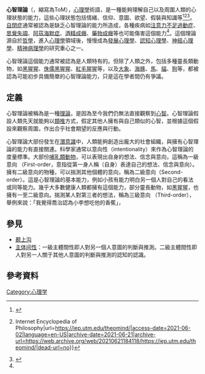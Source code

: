 '''心智理論'''（{{lang-en|Theory of Mind}}，縮寫為ToM），[[心理學|心理學]]術語，是一種能夠理解自己以及周圍人類的心理狀態的能力，這些心理狀態包括情緒、信仰、意圖、欲望、假裝與知識等<ref>{{Cite web|title=Theory of Mind - an overview|url=https://www.sciencedirect.com/topics/neuroscience/theory-of-mind|access-date=2021-06-02|work=Science Direct|language=en|archive-date=2021-01-13|archive-url=https://web.archive.org/web/20210113085257/https://www.sciencedirect.com/topics/neuroscience/theory-of-mind|dead-url=no}}</ref><ref name=":0">{{Cite web|title=Theory of Mind {{!}} Internet Encyclopedia of Philosophy|url=https://iep.utm.edu/theomind/|access-date=2021-06-02|language=en-US|archive-date=2021-06-21|archive-url=https://web.archive.org/web/20210621184118/https://iep.utm.edu/theomind/|dead-url=no}}</ref><ref>{{Cite journal|title=Systematic Review and Inventory of Theory of Mind Measures for Young Children|url=https://www.frontiersin.org/articles/10.3389/fpsyg.2019.02905/full|last=Beaudoin|first=Cindy|last2=Leblanc|first2=Élizabel|date=2020|journal=Frontiers in Psychology|doi=10.3389/fpsyg.2019.02905|volume=10|language=en|issn=1664-1078|last3=Gagner|first3=Charlotte|last4=Beauchamp|first4=Miriam H.|access-date=2021-06-02|archive-date=2020-02-10|archive-url=https://web.archive.org/web/20200210123534/https://www.frontiersin.org/articles/10.3389/fpsyg.2019.02905/full|dead-url=no}}</ref>。[[自閉症|自閉症]]通常被認為是缺乏心智理論的能力所造成，各種疾病如[[注意力不足過動症|注意力不足過動症]]、[[思覺失調|思覺失調]]、[[阿茲海默症|阿茲海默症]]、[[酒精成癮|酒精成癮]]、[[藥物成癮|藥物成癮]]等也可能傷害這個能力<ref name=":0" />。這個理論源自於[[哲學|哲學]]，進入[[心理學|心理學]]領域後，慢慢成為[[發展心理學|發展心理學]]、[[認知心理學|認知心理學]]、[[神經心理學|神經心理學]]、[[精神病理學|精神病理學]]的研究重心之一。

心智理論這個能力通常被認為是人類特有的。但除了人類之外，包括多種靈長類動物，如[[黑猩猩|黑猩猩]]、[[侏儒黑猩猩|侏儒黑猩猩]]、[[紅毛猩猩|紅毛猩猩]]等，以及[[大象|大象]]、[[海豚|海豚]]、[[馬|馬]]、[[貓|貓]]、[[狗|狗]]等，都被認為可能初步具備簡單的心智理論能力，只是這在學者間仍有爭議。

==定義==
心智理論被稱為是一種[[理論|理論]]，是因為至今我們仍無法直接觀察到[[心智|心智]]。心智理論假設人類先天就能夠以[[類推|類推]]方式，假定其他人擁有與自己類似的心智，並根據這個假設來觀察周圍，作出合乎社會期望的反應與行動。

心智理論大部份發生在[[潛意識|潛意識]]中，人類能夠創造出龐大的社會組織，與擁有心智理論的能力有直接關連。科學家通常以意向性（intentionality）來作為心智理論的度量標準。大部份[[哺乳類動物|哺乳類動物]]，可以表現出自身的想法、信念與意向，這稱為一級意向 （First-order，意指從第一身人稱（自身）表達自己的想法、信念與意向）。擁有二級意向的物種，可以揣測其他個體的意向，稱為二級意向（Second-order）。這是心智理論的基本能力，例如小孩有能力明白另一個人對自己的看法或同等能力。幾乎大多數健康人類都擁有這個能力，部分靈長動物，如[[黑猩猩|黑猩猩]]，也擁有一至二級意向。揣測某人對第三者的想法，稱為三級意向 （Third-order），舉例來說：「我覺得喬治認為小李想吃他的香蕉」，{{Citation needed|這就屬於三級意向，人類正常社交活動中經常使用這個能力。如此[[遞迴|遞迴]]式增長，創作[[文學|文學]]作品需要擁有至少四級意向的能力，根據實驗，某些人可以擁有六級至七級意向。|time=2020-11-08T18:34:06+00:00}}

== 參見 ==
* [[颞上沟|颞上沟]]
*[[主体间性|主体间性]]：一級主體間性即人對另一個人意圖的判斷與推測。二級主體間性即人對另一人關于其他人意圖的判斷與推測的認知的認識。

== 參考資料 ==
{{reflist}}

[[Category:心理学|Category:心理学]]